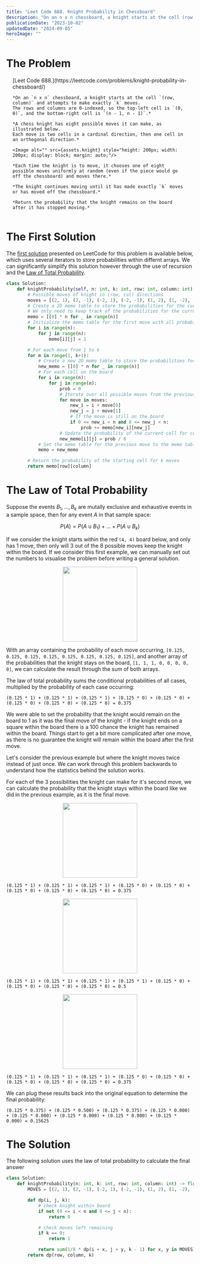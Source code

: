 ```yaml
---
title: "Leet Code 688. Knight Probability in Chessboard"
description: "On an n x n chessboard, a knight starts at the cell (row, column) and attempts to make exactly k moves. The rows and columns are 0-indexed, so the top-left cell is (0, 0), and the bottom-right cell is (n - 1, n - 1)."
publicationDate: "2023-10-02"
updatedDate: "2024-09-05"
heroImage: ""
---
```




# The Problem

<div style="padding: 0 1rem; box-sizing: border-box; border: 1px solid white">
    [Leet Code 688.](https://leetcode.com/problems/knight-probability-in-chessboard/)

    *On an `n x n` chessboard, a knight starts at the cell `(row, column)` and attempts to make exactly `k` moves.
    The rows and columns are 0-indexed, so the top-left cell is `(0, 0)`, and the bottom-right cell is `(n - 1, n - 1)`.*

    *A chess knight has eight possible moves it can make, as illustrated below.
    Each move is two cells in a cardinal direction, then one cell in an orthogonal direction.*

    <Image alt="" src={assets.knight} style="height: 200px; width: 200px; display: block; margin: auto;"/>

    *Each time the knight is to move, it chooses one of eight possible moves uniformly at random (even if the piece would go off the chessboard) and moves there.*

    *The knight continues moving until it has made exactly `k` moves or has moved off the chessboard.*

    *Return the probability that the knight remains on the board after it has stopped moving.*

</div>

# The First Solution

The [first solution](https://leetcode.com/problems/knight-probability-in-chessboard/solutions/3322846/688-space-97-74-solution-with-step-by-step-explanation/) presented on LeetCode for this problem is available below, which uses several iterators to store probabilities within differnt arrays.
We can significantly simplify this solution however through the use of recursion and the [Law of Total Probability](https://en.wikipedia.org/wiki/Law_of_total_probability).

```python
class Solution:
    def knightProbability(self, n: int, k: int, row: int, column: int) -> float:
        # Possible moves of knight in (row, col) directions
        moves = [(2, 1), (2, -1), (-2, 1), (-2, -1), (1, 2), (1, -2), (-1, 2), (-1, -2)]
        # Create a 2D memo table to store the probabilities for the current move and the previous move
        # We only need to keep track of the probabilities for the current and previous moves
        memo = [[0] * n for _ in range(n)]
        # Initialize the memo table for the first move with all probabilities set to 1
        for i in range(n):
            for j in range(n):
                memo[i][j] = 1

        # For each move from 1 to k
        for m in range(1, k+1):
            # Create a new 2D memo table to store the probabilities for the current move
            new_memo = [[0] * n for _ in range(n)]
            # For each cell on the board
            for i in range(n):
                for j in range(n):
                    prob = 0
                    # Iterate over all possible moves from the previous cell
                    for move in moves:
                        new_i = i + move[0]
                        new_j = j + move[1]
                        # If the move is still on the board
                        if 0 <= new_i < n and 0 <= new_j < n:
                            prob += memo[new_i][new_j]
                    # Update the probability of the current cell for current moves
                    new_memo[i][j] = prob / 8
            # Set the memo table for the previous move to the memo table for the current move
            memo = new_memo

        # Return the probability of the starting cell for k moves
        return memo[row][column]
```

# The Law of Total Probability

Suppose the events $B_{1}, ..., B_{k}$ are mutally exclusive and exhaustive events in a sample space, then for any event $A$ in that sample space:

$$
P(A) = P(A \cup B_{1}) + ... + P(A \cup B_{k})
$$

If we consider the knight starts within the red `(4, 4)` board below, and only has 1 move, then only will 3 out of the 8 possible moves keep the knight within the board.
If we consider this first example, we can manually set out the numbers to visualise the problem before writing a general solution.

<Image alt="" src={assets.knight_m0} style="height: 200px; width: 200px; display: block; margin: auto;" />

With an array containing the probability of each move occurring, `[0.125, 0.125, 0.125, 0.125, 0.125, 0.125, 0.125, 0.125]`, and another array of the probabilities that the knight stays on the board, `[1, 1, 1, 0, 0, 0, 0, 0]`, we can calculate the result through the sum of both arrays.

The law of total probability sums the conditional probabilities of all cases, multiplied by the probability of each case occurring:

`(0.125 * 1) + (0.125 * 1) + (0.125 * 1) + (0.125 * 0) + (0.125 * 0) + (0.125 * 0) + (0.125 * 0) + (0.125 * 0) = 0.375`

We were able to set the probability that the knight would remain on the board to $1$ as it was the final move of the knight -
if the knight ends on a square within the board there is a $100%$ chance the knight has remained within the board.
Things start to get a bit more complicated after one move,
as there is no guarantee the knight will remain within the board after the first move.

Let's consider the previous example but where the knight moves twice instead of just once.
We can work through this problem backwards to understand how the statistics behind the solution works.

For each of the 3 possibilities the knight can make for it's second move,
we can calculate the probability that the knight stays within the board like we did in the previous example,
as it is the final move.

<Image alt="" src={assets.knight_m1} style="height: 200px; width: 200px; display: block; margin: auto;" />

`(0.125 * 1) + (0.125 * 1) + (0.125 * 1) + (0.125 * 0) + (0.125 * 0) + (0.125 * 0) + (0.125 * 0) + (0.125 * 0) = 0.375`

<Image alt="" src={assets.knight_m2} style="height: 200px; width: 200px; display: block; margin: auto;" />

`(0.125 * 1) + (0.125 * 1) + (0.125 * 1) + (0.125 * 1) + (0.125 * 0) + (0.125 * 0) + (0.125 * 0) + (0.125 * 0) = 0.5`

<Image alt="" src={assets.knight_m3} style="height: 200px; width: 200px; display: block; margin: auto;" />

`(0.125 * 1) + (0.125 * 1) + (0.125 * 1) + (0.125 * 0) + (0.125 * 0) + (0.125 * 0) + (0.125 * 0) + (0.125 * 0) = 0.375`

We can plug these results back into the original equation to determine the final probability:

`(0.125 * 0.375) + (0.125 * 0.500) + (0.125 * 0.375) + (0.125 * 0.000) + (0.125 * 0.000) + (0.125 * 0.000) + (0.125 * 0.000) + (0.125 * 0.000) = 0.15625`

# The Solution

The following solution uses the law of total probability to calculate the final answer

```python
class Solution:
    def knightProbability(n: int, k: int, row: int, column: int) -> float:
        MOVES = [(2, 1), (2, -1), (-2, 1), (-2, -1), (1, 2), (1, -2), (-1, 2), (-1, -2)]

        def dp(i, j, k):
            # check knight within board
            if not (0 <= i < n and 0 <= j < n):
                return 0

            # check moves left remaining
            if k == 0:
                return 1

            return sum(1/8 * dp(i + x, j + y, k - 1) for x, y in MOVES)
        return dp(row, column, k)
```
